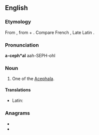 ==English==

===Etymology===
From {{etyl|grc|en}} {{m|grc|ἀκέφαλος||headless}}, from {{m|grc|ἀ-||not}} + {{m|grc|κεφαλή||head}}. Compare French {{m|fr|acéphale}}, Late Latin {{m|la|acephalus}}.

===Pronunciation===
'''a-ceph*al'''
aah-SEPH-ohl

===Noun===
{{en-noun}}

# {{label|en|zoology}} One of the [[Acephala]].

====Translations====
{{trans-top|one of the Acephala}}
* Latin: {{t|la|acephalus}}
{{trans-mid}}
{{trans-bottom}}

===Anagrams===
* {{l|en|acaleph}}
* {{l|en|halpace}}